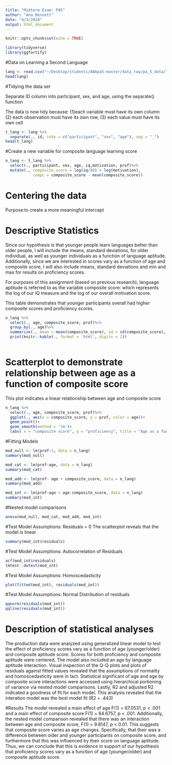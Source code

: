 ```yaml
---
title: "Midterm Exam: PA5"
author: "Ana Bennett"
date: "4/3/2018"
output: html_document
---
```


```r
knitr::opts_chunk$set(echo = TRUE)
```

```r
library(tidyverse)
library(ggfortify)
```
#Data on Learning a Second Language
```r
lang <- read.csv("~/Desktop/students/ANApa5-master/data_raw/pa_5_data/lang_data_raw.csv")
head(lang)
```
#Tidying the data set

Separate ID column into participant, sex, and age, using the separate() function 

The data is now tidy because:
(1)each variable must have its own column (2) each observation must have its own row, (3) each value must have its own cell 
```r
t_lang <- lang %>%
  separate(., id, into = c("participant", "sex", "age"), sep = "_")
head(t_lang)
```
#Create a new variable for composite language learning score

```r
n_lang <- t_lang %>%
  select(., participant, sex, age, iq,motivation, prof)%>%
  mutate(., composite_score = log(iq/80) + log(motivation),
            compc = composite_score - mean(composite_score))
```

# Centering the data
Purpose:to create a more meaningful intercept



# Descriptive Statistics

Since our hypothesis is that younger people learn languages better than older people, I will include the means, standard deviations, for older individual, as well as younger individuals as a function of language aptitude. Additionally, since we are interested in scores vary as a function of age and composite score, I will also include means, standard deviations and min and max for results on proficiency scores. 

For purposes of this assignment (based on previous research), language aptitude is referred to as the variable composite score: which represents the log of our IQ measure and the log of our overall motivation score. 
 
This table demonstrates that younger participants overall had higher composite scores and proficiency scores. 
```r
n_lang %>%
  select(., age, composite_score, prof)%>%
  group_by(., age)%>%
  summarize(., mean = mean(composite_score), sd = sd(composite_score), mean = mean(prof), sd = sd(prof))%>%
  print(knitr::kable(., format = 'html', digits = 2))
  

```



# Scatterplot to demonstrate relationship between age as a function of composite score

This plot indicates a linear relationship between age and composite score
```r
n_lang %>%
  select(., age, composite_score, prof)%>%
  ggplot(., aes(x = composite_score, y = prof, color = age))+
  geom_point()+
  geom_smooth(method = 'lm')+
  labs( x = "composite score", y = "proficiency", title = "Age as a function of composite score")

```


#Fitting Models

```r
mod_null <- lm(prof~1, data = n_lang)
summary(mod_null)
```

```r
mod_cat <- lm(prof~age, data = n_lang)
summary(mod_cat)
```

```r
mod_add <- lm(prof~ age + composite_score, data = n_lang)
summary(mod_add)
```

```r
mod_int <- lm(prof~age + age:composite_score, data = n_lang)
summary(mod_int)
```

#Nested model comparisons 
```r
anova(mod_null, mod_cat, mod_add, mod_int)
```
#Test Model Assumptions: Residuals = 0
The scatterplot reveals that the model is linear
```r
summary(mod_int$residuals)
```
#Test Model Assumptions: Autocorrelation of Residuals
```r
acf(mod_int$residuals)
lmtest::dwtest(mod_int)
```
#Test Model Assumptions: Homoscedasticity
```r
plot(fitted(mod_int), residuals(mod_int))
```

#Test Model Assumptions: Normal Distribution of residuals
```r
qqnorm(residuals(mod_int))
qqline(residuals(mod_int))
```

# Description of statistical analyses 
The production data were analyzed using generalized linear model to test the effect of proficiency scores vary as a function of age (younger/older) and composite aptitude score. Scores for both proficiency and composite aptitude were centered. The model also included an age by language aptitude interaction. Visual inspection of the Q-Q plots and plots of residuals against fitted values revealed that the assumptions of normality and homoscedasticity were in tact. Statistical significant of age and age by composite score interactions were accessed using hierarchical portioning of variance via nested model comparisons. Lastly, R2 and adjusted R2 indicated a goodness of fit for each model. This analysis revealed that the interation model was the best model fit (R2 = .443)

#Results
The model revealed a main effect of age F(1) = 67.0531, p < .001 and a main effect of composite score F(1) = 84.6757, p < .001. Additionally, the nested model comparison revealed that there was an interaction between age and composite score, F(1) = 9.8147, p < 0.01. This suggests that composite score varies as age changes. Specifically, that their was a difference between older and younger participants on composite score, and furthermore that this was influenced by their score on language aptitude. Thus, we can conclude that this is evidence in support of our hypothesis that proficiency scores vary as a function of age (younger/older) and composite aptitude score. 

